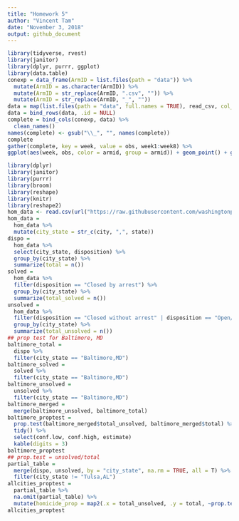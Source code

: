 ```yaml
---
title: "Homework 5"
author: "Vincent Tam"
date: "November 3, 2018"
output: github_document
---
```


```r
library(tidyverse, rvest)
library(janitor)
library(dplyr, purrr, ggplot)
library(data.table)
conexp = data_frame(ArmID = list.files(path = "data")) %>%
  mutate(ArmID = as.character(ArmID)) %>%
  mutate(ArmID = str_replace(ArmID, ".csv", "")) %>%
  mutate(ArmID = str_replace(ArmID, "_", ""))
data = map(list.files(path = "data", full.names = TRUE), read_csv, col_names = TRUE) 
data = bind_rows(data, .id = NULL) 
complete = bind_cols(conexp, data) %>%
  clean_names() 
names(complete) <- gsub("\\_", "", names(complete))
complete
gather(complete, key = week, value = obs, week1:week8) %>%
ggplot(aes(week, obs, color = armid, group = armid)) + geom_point() + geom_line() + labs(title = "Control vs Experimental, Week 1-8", x = "Week", y = "Observations")
```
```r
library(dplyr)
library(janitor)
library(purrr)
library(broom)
library(reshape)
library(knitr)
library(reshape2)
hom_data <- read.csv(url("https://raw.githubusercontent.com/washingtonpost/data-homicides/master/homicide-data.csv"))
hom_data = 
  hom_data %>%
  mutate(city_state = str_c(city, ",", state))
dispo = 
  hom_data %>%
  select(city_state, disposition) %>%
  group_by(city_state) %>%
  summarize(total = n())
solved =
  hom_data %>%
  filter(disposition == "Closed by arrest") %>%
  group_by(city_state) %>%
  summarize(total_solved = n())
unsolved =
  hom_data %>%
  filter(disposition == "Closed without arrest" | disposition == "Open/No arrest") %>%
  group_by(city_state) %>%
  summarize(total_unsolved = n())
## prop test for Baltimore, MD
baltimore_total =
  dispo %>%
  filter(city_state == "Baltimore,MD") 
baltimore_solved =
  solved %>%
  filter(city_state == "Baltimore,MD")
baltimore_unsolved = 
  unsolved %>%
  filter(city_state == "Baltimore,MD") 
baltimore_merged = 
  merge(baltimore_unsolved, baltimore_total)
baltimore_proptest = 
  prop.test(baltimore_merged$total_unsolved, baltimore_merged$total) %>%
  tidy() %>%
  select(conf.low, conf.high, estimate) 
  kable(digits = 3)
baltimore_proptest
## prop.test = unsolved/total
partial_table = 
  merge(dispo, unsolved, by = "city_state", na.rm = TRUE, all = T) %>%
  filter(city_state != "Tulsa,AL")
allcities_proptest = 
  partial_table %>%
  na.omit(partial_table) %>%
  mutate(homicide_prop = map2(.x = total_unsolved, .y = total, ~prop.test(x = .x, n = .y)))
allcities_proptest

```


